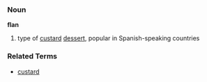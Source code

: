===Noun===
'''flan'''

# type of [[custard]] [[dessert]], popular in Spanish-speaking countries

===Related Terms===
*[[custard]]